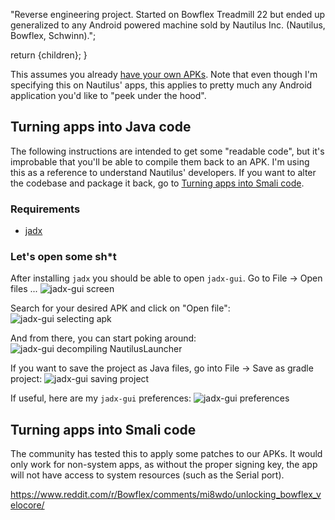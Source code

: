 
  "Reverse engineering project. Started on Bowflex Treadmill 22 but ended up generalized to any Android powered machine sold by Nautilus Inc. (Nautilus, Bowflex, Schwinn).";

  return <BaseProject title={title} description={description} imgSrc={imgSrc} imgAlt={imgAlt} pubDate={pubDate} link={link}>{children}</BaseProject>;
}

This assumes you already [have your own APKs](/projects/fl3xbl0w/backup). Note that even though I'm specifying this on Nautilus' apps, this applies to pretty much any Android application you'd like to "peek under the hood".


## Turning apps into Java code

The following instructions are intended to get some "readable code", but it's improbable that you'll be able to compile them back to an APK. I'm using this as a reference to understand Nautilus' developers. If you want to alter the codebase and package it back, go to [Turning apps into Smali code](#turning-apps-into-smali-code).

### Requirements
- [jadx](https://github.com/skylot/jadx)


### Let's open some sh*t

After installing `jadx` you should be able to open `jadx-gui`. Go to File -> Open files ...
![jadx-gui screen](/assets/images/fl3xbl0w/screen-jadx-init.png) 

Search for your desired APK and click on "Open file":
![jadx-gui selecting apk](/assets/images/fl3xbl0w/screen-jadx-open.png) 

And from there, you can start poking around:
![jadx-gui decompiling NautilusLauncher](/assets/images/fl3xbl0w/screen-jadx-opened.png "onStartCommand blah blah?") 

If you want to save the project as Java files, go into File -> Save as gradle project:
![jadx-gui saving project](/assets/images/fl3xbl0w/screen-jadx-save.png) 

If useful, here are my `jadx-gui` preferences:
![jadx-gui preferences](/assets/images/fl3xbl0w/screen-jadx-preferences.png) 


## Turning apps into Smali code

The community has tested this to apply some patches to our APKs. It would only work for non-system apps, as without the proper signing key, the app will not have access to system resources (such as the Serial port).

https://www.reddit.com/r/Bowflex/comments/mi8wdo/unlocking_bowflex_velocore/
